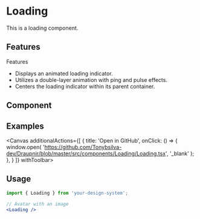 
<Meta of={LoadingStories} component={Loading}/>

# Loading
This is a loading component.

## Features
Features
- Displays an animated loading indicator.
- Utilizes a double-layer animation with ping and pulse effects.
- Centers the loading indicator within its parent container.


## Component
<Primary />

## Examples
<Canvas additionalActions={[
    {
      title: 'Open in GitHub',
      onClick: () => {
        window.open(
          'https://github.com/Tonybsilva-dev/Draupnir/blob/master/src/components/Loading/Loading.tsx',
          '_blank'
        );
      },
    }
  ]}
  withToolbar>
  <Story of={LoadingStories.Pulse} />
</Canvas>


## Usage
<div>

```jsx dark
import { Loading } from 'your-design-system';

// Avatar with an image
<Loading />
```

</div>